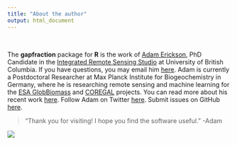 ---
title: "About the author"
output: html_document
---

<br>

The **gapfraction** package for **R** is the work of [Adam Erickson](http://blogs.ubc.ca/forests/), PhD Candidate in the [Integrated Remote Sensing Studio](http://irsslab.forestry.ubc.ca/) at University of British Columbia. If you have questions, you may email him [here](adam.erickson@ubc.ca). Adam is currently a Postdoctoral Researcher at Max Planck Institute for Biogeochemistry in Germany, where he is researching remote sensing and machine learning for the [ESA GlobBiomass](http://globbiomass.org/) and [COREGAL](http://www.coregalproject.com/) projects. You can read more about his recent work [here](https://www.bgc-jena.mpg.de/bgi/index.php/People/AdamErickson). Follow Adam on Twitter [here](https://twitter.com/admercs). Submit issues on GitHub [here](https://github.com/adam-erickson/gapfraction).

> "Thank you for visiting! I hope you find the software useful." -Adam

![](cartoon.jpg)
